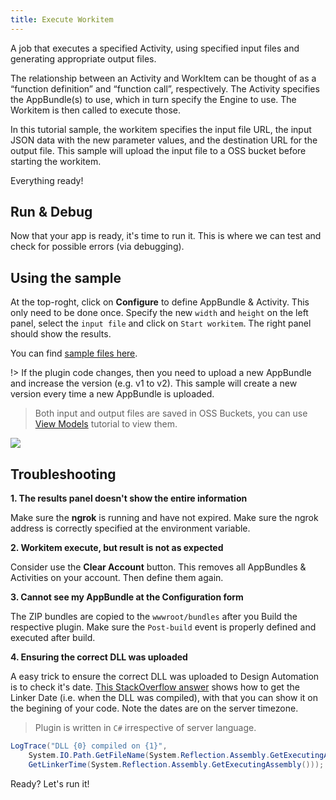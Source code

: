 ```yaml
---
title: Execute Workitem
---
```



A job that executes a specified Activity, using specified input files and generating appropriate output files.

The relationship between an Activity and WorkItem can be thought of as a “function definition” and “function call”, respectively. The Activity specifies the AppBundle(s) to use, which in turn specify the Engine to use. The Workitem is then called to execute those.

In this tutorial sample, the workitem specifies the input file URL, the input JSON data with the new parameter values, and the destination URL for the output file. This sample will upload the input file to a OSS bucket before starting the workitem.

<CodeBlockTabs NET6={WorkitemForNet} NodeJS={WorkitemForNodejs} />

Everything ready!

## Run & Debug

Now that your app is ready, it's time to run it. This is where we can test and check for possible errors (via debugging).

## Using the sample

At the top-roght, click on **Configure** to define AppBundle & Activity. This only need to be done once. Specify the new `width` and `height` on the left panel, select the `input file` and click on `Start workitem`. The right panel should show the results.

You can find [sample files here](https://github.com/Developer-Autodesk/learn.forge.designautomation/tree/master/sample%20files).

!> If the plugin code changes, then you need to upload a new AppBundle and increase the version (e.g. v1 to v2). This sample will create a new version every time a new AppBundle is uploaded.

> Both input and output files are saved in OSS Buckets, you can use [View Models](https://tutorials.autodesk.io/tutorials/simple-viewer/) tutorial to view them.

![](./_shared/_images/run_sample_modifymodels.gif)

## Troubleshooting

**1. The results panel doesn't show the entire information**

Make sure the **ngrok** is running and have not expired. Make sure the ngrok address is correctly specified at the environment variable.

**2. Workitem execute, but result is not as expected**

Consider use the **Clear Account** button. This removes all AppBundles & Activities on your account. Then define them again.

**3. Cannot see my AppBundle at the Configuration form**

The ZIP bundles are copied to the `wwwroot/bundles` after you Build the respective plugin. Make sure the `Post-build` event is properly defined and executed after build.

**4. Ensuring the correct DLL was uploaded**

A easy trick to ensure the correct DLL was uploaded to Design Automation is to check it's date. [This StackOverflow answer](https://stackoverflow.com/a/1600990) shows how to get the Linker Date (i.e. when the DLL was compiled), with that you can show it on the begining of your code. Note the dates are on the server timezone.

> Plugin is written in `C#` irrespective of server language.

```cs
LogTrace("DLL {0} compiled on {1}",
    System.IO.Path.GetFileName(System.Reflection.Assembly.GetExecutingAssembly().Location),
    GetLinkerTime(System.Reflection.Assembly.GetExecutingAssembly()));
```

Ready? Let's run it!

<CodeBlockTabs NET6={DebugForNet} NodeJS={DebugForNodejs} />
